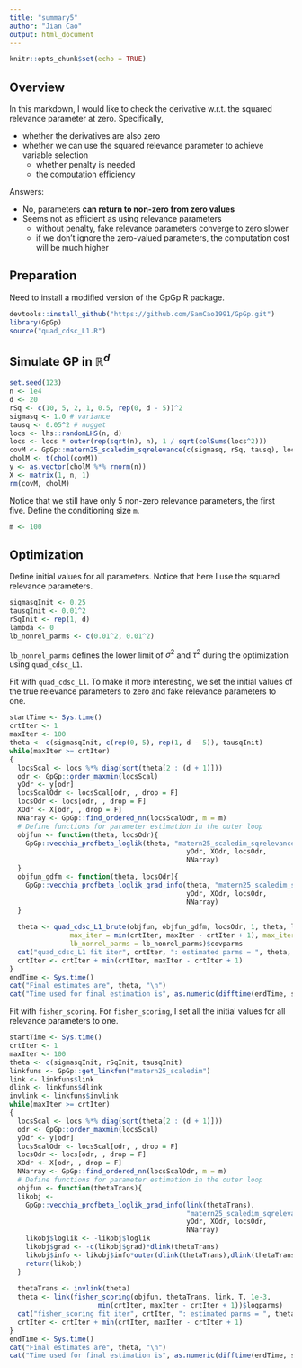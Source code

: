 ```yaml
---
title: "summary5"
author: "Jian Cao"
output: html_document
---
```


```r
knitr::opts_chunk$set(echo = TRUE)
```

## Overview

In this markdown, I would like to check the derivative w.r.t. the squared relevance parameter at zero. Specifically,

* whether the derivatives are also zero
* whether we can use the squared relevance parameter to achieve variable selection
    + whether penalty is needed
    + the computation efficiency

Answers:

* No, parameters **can return to non-zero from zero values**
* Seems not as efficient as using relevance parameters
    + without penalty, fake relevance parameters converge to zero slower
    + if we don't ignore the zero-valued parameters, the computation cost will be much higher

## Preparation
Need to install a modified version of the GpGp R package.
```r
devtools::install_github("https://github.com/SamCao1991/GpGp.git")
library(GpGp)
source("quad_cdsc_L1.R")
```

## Simulate GP in $\mathbb{R}^{d}$
```r
set.seed(123)
n <- 1e4
d <- 20
rSq <- c(10, 5, 2, 1, 0.5, rep(0, d - 5))^2
sigmasq <- 1.0 # variance
tausq <- 0.05^2 # nugget
locs <- lhs::randomLHS(n, d)
locs <- locs * outer(rep(sqrt(n), n), 1 / sqrt(colSums(locs^2)))
covM <- GpGp::matern25_scaledim_sqrelevance(c(sigmasq, rSq, tausq), locs)
cholM <- t(chol(covM))
y <- as.vector(cholM %*% rnorm(n))
X <- matrix(1, n, 1)
rm(covM, cholM)
```
Notice that we still have only 5 non-zero relevance parameters, the first five. Define the conditioning size `m`.
```r
m <- 100
```

## Optimization 
Define initial values for all parameters. Notice that here I use the squared relevance parameters.
```r
sigmasqInit <- 0.25
tausqInit <- 0.01^2
rSqInit <- rep(1, d)
lambda <- 0
lb_nonrel_parms <- c(0.01^2, 0.01^2) 

```
`lb_nonrel_parms` defines the lower limit of $\sigma^2$ and $\tau^2$ during the optimization using `quad_cdsc_L1`.

Fit with `quad_cdsc_L1`. To make it more interesting, we set the initial values of the true relevance parameters to zero and fake relevance parameters to one.
```r
startTime <- Sys.time()
crtIter <- 1
maxIter <- 100
theta <- c(sigmasqInit, c(rep(0, 5), rep(1, d - 5)), tausqInit)
while(maxIter >= crtIter)
{
  locsScal <- locs %*% diag(sqrt(theta[2 : (d + 1)]))
  odr <- GpGp::order_maxmin(locsScal)
  yOdr <- y[odr]
  locsScalOdr <- locsScal[odr, , drop = F]
  locsOdr <- locs[odr, , drop = F]
  XOdr <- X[odr, , drop = F]
  NNarray <- GpGp::find_ordered_nn(locsScalOdr, m = m)
  # Define functions for parameter estimation in the outer loop
  objfun <- function(theta, locsOdr){
    GpGp::vecchia_profbeta_loglik(theta, "matern25_scaledim_sqrelevance",
                                            yOdr, XOdr, locsOdr, 
                                            NNarray)
  }
  objfun_gdfm <- function(theta, locsOdr){
    GpGp::vecchia_profbeta_loglik_grad_info(theta, "matern25_scaledim_sqrelevance",
                                            yOdr, XOdr, locsOdr, 
                                            NNarray)
  }
  
  theta <- quad_cdsc_L1_brute(objfun, objfun_gdfm, locsOdr, 1, theta, lambda, 1e-3, silent = T, 
               max_iter = min(crtIter, maxIter - crtIter + 1), max_iter2 = 40, 
               lb_nonrel_parms = lb_nonrel_parms)$covparms
  cat("quad_cdsc_L1 fit iter", crtIter, ": estimated parms = ", theta, "\n")
  crtIter <- crtIter + min(crtIter, maxIter - crtIter + 1)
}
endTime <- Sys.time()
cat("Final estimates are", theta, "\n")
cat("Time used for final estimation is", as.numeric(difftime(endTime, startTime, units = "secs")), "seconds\n")
```

Fit with `fisher_scoring`. For `fisher_scoring`, I set all the initial values for all relevance parameters to one.
```r
startTime <- Sys.time()
crtIter <- 1
maxIter <- 100
theta <- c(sigmasqInit, rSqInit, tausqInit)
linkfuns <- GpGp::get_linkfun("matern25_scaledim")
link <- linkfuns$link
dlink <- linkfuns$dlink
invlink <- linkfuns$invlink
while(maxIter >= crtIter)
{
  locsScal <- locs %*% diag(sqrt(theta[2 : (d + 1)]))
  odr <- GpGp::order_maxmin(locsScal)
  yOdr <- y[odr]
  locsScalOdr <- locsScal[odr, , drop = F]
  locsOdr <- locs[odr, , drop = F]
  XOdr <- X[odr, , drop = F]
  NNarray <- GpGp::find_ordered_nn(locsScalOdr, m = m)
  # Define functions for parameter estimation in the outer loop
  objfun <- function(thetaTrans){
  likobj <- 
    GpGp::vecchia_profbeta_loglik_grad_info(link(thetaTrans), 
                                            "matern25_scaledim_sqrelevance",
                                            yOdr, XOdr, locsOdr, 
                                            NNarray)
    likobj$loglik <- -likobj$loglik
    likobj$grad <- -c(likobj$grad)*dlink(thetaTrans)
    likobj$info <- likobj$info*outer(dlink(thetaTrans),dlink(thetaTrans)) 
    return(likobj)
  }
  
  thetaTrans <- invlink(theta)
  theta <- link(fisher_scoring(objfun, thetaTrans, link, T, 1e-3,
                      min(crtIter, maxIter - crtIter + 1))$logparms)
  cat("fisher_scoring fit iter", crtIter, ": estimated parms = ", theta, "\n")
  crtIter <- crtIter + min(crtIter, maxIter - crtIter + 1)
}
endTime <- Sys.time()
cat("Final estimates are", theta, "\n")
cat("Time used for final estimation is", as.numeric(difftime(endTime, startTime, units = "secs")), "seconds\n")
```













